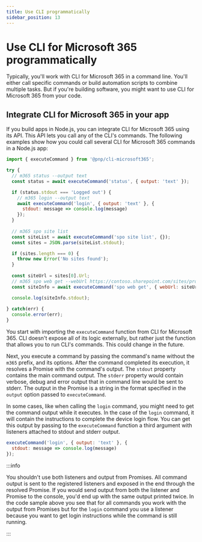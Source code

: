 ```yaml
---
title: Use CLI programmatically
sidebar_position: 13
---
```


# Use CLI for Microsoft 365 programmatically

Typically, you'll work with CLI for Microsoft 365 in a command line. You'll either call specific commands or build automation scripts to combine multiple tasks. But if  you're building software, you might want to use CLI for Microsoft 365 from your code.

## Integrate CLI for Microsoft 365 in your app

If you build apps in Node.js, you can integrate CLI for Microsoft 365 using its API. This API lets you call any of the CLI's commands. The following examples show how you could call several CLI for Microsoft 365 commands in a Node.js app:

```javascript
import { executeCommand } from '@pnp/cli-microsoft365';

try {
  // m365 status --output text
  const status = await executeCommand('status', { output: 'text' });

  if (status.stdout === 'Logged out') {
    // m365 login --output text
    await executeCommand('login', { output: 'text' }, {
      stdout: message => console.log(message)
    });
  }
  
  // m365 spo site list
  const siteList = await executeCommand('spo site list', {});
  const sites = JSON.parse(siteList.stdout);

  if (sites.length === 0) {
    throw new Error('No sites found');
  }
  
  const siteUrl = sites[0].Url;
  // m365 spo web get --webUrl https://contoso.sharepoint.com/sites/project-x --withGroups
  const siteInfo = await executeCommand('spo web get', { webUrl: siteUrl, withGroups: true });

  console.log(siteInfo.stdout);
  
} catch(err) {
  console.error(err);
}
```

You start with importing the `executeCommand` function from CLI for Microsoft 365. CLI doesn't expose all of its logic externally, but rather just the function that allows you to run CLI's commands. This could change in the future.

Next, you execute a command by passing the command's name without the `m365` prefix, and its options. After the command completed its execution, it resolves a Promise with the command's output. The `stdout` property contains the main command output. The `stderr` property would contain verbose, debug and error output that in command line would be sent to stderr. The output in the Promise is a string in the format specified in the `output` option passed to `executeCommand`.

In some cases, like when calling the `login` command, you might need to get the command output while it executes. In the case of the `login` command, it will contain the instructions to complete the device login flow. You can get this output by passing to the `executeCommand` function a third argument with listeners attached to stdout and stderr output.

```javascript
executeCommand('login', { output: 'text' }, {
  stdout: message => console.log(message)
});
```

:::info

You shouldn't use both listeners and output from Promises. All command output is sent to the registered listeners and exposed in the end through the resolved Promise. If you would send output from both the listener and Promise to the console, you'd end up with the same output printed twice. In the code sample above you see that for all commands you work with the output from Promises but for the `login` command you use a listener because you want to get login instructions while the command is still running.

:::
